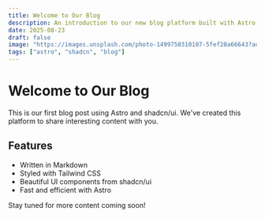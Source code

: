```yaml
---
title: Welcome to Our Blog
description: An introduction to our new blog platform built with Astro and shadcn/ui
date: 2025-08-23
draft: false
image: "https://images.unsplash.com/photo-1499750310107-5fef28a66643?auto=format&fit=crop&w=800"
tags: ["astro", "shadcn", "blog"]
---
```


# Welcome to Our Blog

This is our first blog post using Astro and shadcn/ui. We've created this platform to share interesting content with you.

## Features

- Written in Markdown
- Styled with Tailwind CSS
- Beautiful UI components from shadcn/ui
- Fast and efficient with Astro

Stay tuned for more content coming soon!
